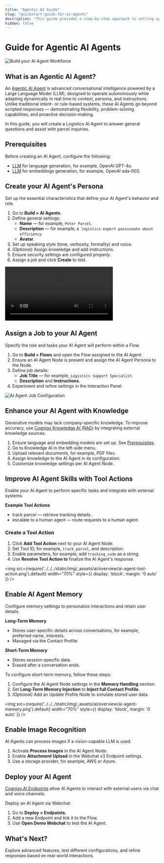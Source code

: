```yaml
---
title: "Agentic AI Guide"
slug: "quickstart-guide-for-ai-agents"
description: "This guide provides a step-by-step approach to setting up your first AI Agent in Cognigy.AI. It covers the essentials to get started quickly, ensuring a seamless experience."
hidden: false
---
```


# Guide for Agentic AI Agents

![Build your AI Agent Workforce](../../../static/img/_assets/ai/overview/build-your-ai-agent-workforce.png)

## What is an Agentic AI Agent?  

An [Agentic AI Agent](../../ai/empower/agentic-ai/overview.mdx) is advanced conversational intelligence powered by a Large Language Model
(LLM),
designed to operate autonomously while adapting dynamically in real time to context, persona, and instructions.
Unlike traditional intent- or rule-based systems,
these AI Agents go beyond scripted responses — demonstrating flexibility,
problem-solving capabilities, and proactive decision-making.

In this guide, you will create a Logistics AI Agent to answer general questions and assist with parcel inquiries.

## Prerequisites

Before creating an AI Agent, configure the following:

- [LLM](../../ai/empower/llms/model-support-by-feature.mdx) for language generation, for example, OpenAI GPT-4o.
- [LLM](../../ai/empower/llms/model-support-by-feature.mdx) for embeddings generation, for example, OpenAI ada-002.

## Create your AI Agent's Persona

Set up the essential characteristics that define your AI Agent's behavior and role.

1. Go to **Build > AI Agents**.
2. Define general settings:
    - **Name** — for example, `Peter Parcel`.
    - **Description** — for example, `A logistics expert passionate about efficiency`.
    - **Avatar**.
3. Set up speaking style (tone, verbosity, formality) and voice.
4. _(Optional)_ Assign knowledge and add instructions.
5. Ensure security settings are configured properly.
6. Assign a job and click **Create** to test.

<Video
    src="https://docscognigyassets.blob.core.windows.net/assets/ai/ai-agents/create-ai-agent.mp4"
    width="70%"
/>

## Assign a Job to your AI Agent

Specify the role and tasks your AI Agent will perform within a Flow.

1. Go to **Build > Flows** and open the Flow assigned to the AI Agent.
2. Ensure an AI Agent Node is present and assign the AI Agent Persona to the Node.
3. Define job details:
    - **Job Title** — for example, `Logistics Support Specialist`.
    - **Description** and **Instructions**.
4. Experiment and refine settings in the Interaction Panel.

![AI Agent Job Configuration](../../../static/img/_assets/ai/overview/ai-agent-job-configuration.png)

## Enhance your AI Agent with Knowledge

Generative models may lack company-specific knowledge. To improve accuracy, use [Cognigy Knowledge AI (RAG)](../../ai/empower/knowledge-ai/overview.mdx) by integrating external knowledge sources.

1. Ensure language and embedding models are set up. See [Prerequisites](#prerequisites).
2. Go to Knowledge AI in the left-side menu.
3. Upload relevant documents, for example, PDF files.
4. Assign knowledge to the AI Agent in its configuration.
5. Customize knowledge settings per AI Agent Node.

## Improve AI Agent Skills with Tool Actions

Enable your AI Agent to perform specific tasks and integrate with external systems.

**Example Tool Actions**

- track parcel — retrieve tracking details.
- escalate to a human agent — route requests to a human agent.

### Create a Tool Action

1. Click **Add Tool Action** next to your AI Agent Node.
2. Set Tool ID, for example, `track_parcel`, and description.
3. Enable parameters, for example,  add `tracking_code` as a string.
4. Use **Resolve Tool Action to** finalize the AI Agent's response.

<img src={require('../../../static/img/_assets/ai/overview/ai-agent-tool-action.png').default} width="70%" style={{ display: 'block', margin: '0 auto' }} />

## Enable AI Agent Memory

Configure memory settings to personalize interactions and retain user details.

**Long-Term Memory**

- Stores user-specific details across conversations, for example, preferred name, interests.
- Managed via the Contact Profile.

**Short-Term Memory**

- Stores session-specific data.
- Erased after a conversation ends.

To configure short-term memory, follow these steps:

1. Configure the AI Agent Node settings in the **Memory Handling** section.
2. Set **Long-Term Memory Injection** to **Inject full Contact Profile**.
3. _(Optional)_ Add an Update Profile Node to simulate stored user data.

<img src={require('../../../static/img/_assets/ai/overview/ai-agent-memory.png').default} width="70%" style={{ display: 'block', margin: '0 auto' }} />

## Enable Image Recognition

AI Agents can process images if a vision-capable LLM is used.

1. Activate **Process Images** in the AI Agent Node.
2. Enable **Attachment Upload** in the Webchat v3 Endpoint settings.
3. Use a storage provider, for example, AWS or Azure.

## Deploy your AI Agent

[Cognigy.AI Endpoints](../../ai/deploy/endpoint-reference/overview.mdx) allow AI Agents to interact with external users via chat and voice channels.

Deploy an AI Agent via Webchat:

1. Go to **Deploy > Endpoints**.
2. Add a new Endpoint and link it to the Flow.
3. Use **Open Demo Webchat** to test the AI Agent.

## What's Next?

Explore advanced features, test different configurations, and refine responses based on real-world interactions.
